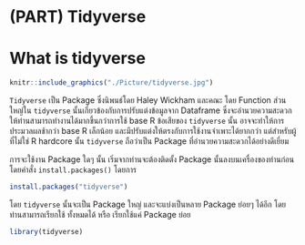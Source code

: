 # (PART) Tidyverse {.unnumbered}

# **What is tidyverse**

```r
knitr::include_graphics("./Picture/tidyverse.jpg")
```

`Tidyverse` เป็น Package ซึ่งนิพนธ์โดย Haley Wickham และคณะ โดย Function ส่วนใหญ่ใน `tidyverse` นั้นเกี่ยวข้องกับการปรับแต่งข้อมูลจาก Dataframe ซึ่งจะอำนวยความสะดวกให้ท่านสามารถทำงานได้มากขึ้นกว่าการใช้ base R ข้อเสียของ `tidyverse` นั้น อาจจะทำให้การประมวลผลช้ากว่า base R เล็กน้อย และมีปรับแต่งให้ตรงกับการใช้งานจำเพาะได้ยากกว่า แต่สำหรับผู้ที่ไม่ใช่ R hardcore นั้น `tidyverse` ถือว่าเป็น Package ที่อำนวยความสะดวกได้อย่างดีเยี่ยม

การจะใช้งาน Package ใดๆ นั้น เริ่มจากท่านจะต้องติดตั้ง Package นั้นลงบนเครื่องของท่านก่อน โดยคำสั่ง `install.packages()` โดยการ

```r
install.packages("tidyverse") 
```

โดย `tidyverse` นั้นจะเป็น Package ใหญ่ และจะแบ่งเป็นหลาย Package ย่อยๆ ได้อีก โดยท่านสามารถเรียกใช้ ทั้งหมดได้ หรือ เรียกใช้แค่ Package ย่อย

```r
library(tidyverse) 
```
